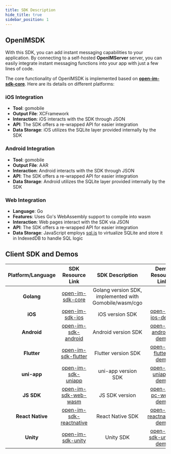 ```yaml
---
title: SDK Description
hide_title: true
sidebar_position: 1
---
```


## OpenIMSDK 

With this SDK, you can add instant messaging capabilities to your application. By connecting to a self-hosted **OpenIMServer** server, you can easily integrate instant messaging functions into your app with just a few lines of code.

The core functionality of OpenIMSDK is implemented based on **[open-im-sdk-core](https://github.com/openimsdk/openim-sdk-core)**. Here are its details on different platforms:

### iOS Integration

- **Tool**: gomobile
- **Output File**: XCFramework
- **Interaction**: iOS interacts with the SDK through JSON
- **API**: The SDK offers a re-wrapped API for easier integration
- **Data Storage**: iOS utilizes the SQLite layer provided internally by the SDK

### Android Integration

- **Tool**: gomobile
- **Output File**: AAR
- **Interaction**: Android interacts with the SDK through JSON
- **API**: The SDK offers a re-wrapped API for easier integration
- **Data Storage**: Android utilizes the SQLite layer provided internally by the SDK

### Web Integration

- **Language**: Go
- **Features**: Uses Go's WebAssembly support to compile into wasm
- **Interaction**: Web pages interact with the SDK via JSON
- **API**: The SDK offers a re-wrapped API for easier integration
- **Data Storage**: JavaScript employs [sql.js](https://sql.js.org/) to virtualize SQLite and store it in IndexedDB to handle SQL logic

## Client SDK and Demos

| Platform/Language | SDK Resource Link                                                                                   | SDK Description                                               | Demo Resource Link                                                                                    | Description       |
|:-----------------:|:---------------------------------------------------------------------------------------------------:|:-----------------------------------------------------------------------------------------:|:-----------------------------------------------------------------------------------------------------:|:-----------------:|
| **Golang**        | [open-im-sdk-core](https://github.com/openimsdk/openim-sdk-core)                                  | Golang version SDK, implemented with Gomobile/wasm/cgo                                   |                                                                                                       |                   |
| **iOS**           | [open-im-sdk-ios](https://github.com/openimsdk/open-im-sdk-ios)                                     | iOS version SDK                                                                           | [open-im-ios-demo](https://github.com/openimsdk/open-im-ios-demo)                                    | iOS Demo         |
| **Android**       | [open-im-sdk-android](https://github.com/openimsdk/open-im-sdk-android)                             | Android version SDK                                                                       | [open-im-android-demo](https://github.com/openimsdk/open-im-android-demo)                            | Android Demo     |
| **Flutter**       | [open-im-sdk-flutter](https://github.com/openimsdk/open-im-sdk-flutter)                             | Flutter version SDK                                                                       | [open-im-flutter-demo](https://github.com/openimsdk/open-im-flutter-demo)                            | Flutter Demo     |
| **uni-app**       | [open-im-sdk-uniapp](https://github.com/openimsdk/open-im-sdk-uniapp)                               | uni-app version SDK                                                                       | [open-im-uniapp-demo](https://github.com/openimsdk/open-im-uniapp-demo)                              | uni-app Demo     |
| **JS SDK**        | [open-im-sdk-web-wasm](https://github.com/openimsdk/open-im-sdk-web-wasm)                           | JS SDK version                                                                            | [open-im-pc-web-demo](https://github.com/openimsdk/openim-electron-demo)                             | Electron Demo    |
| **React Native**  | [open-im-sdk-reactnative](https://github.com/openimsdk/open-im-sdk-reactnative)                    | React Native SDK                                                                          | [open-im-reactnative-demo](https://github.com/openimsdk/openim-reactnative-demo)                     | React Native Demo|
| **Unity**         | [open-im-sdk-unity](https://github.com/openimsdk/open-im-sdk-unity.git)       |               Unity SDK                      | [open-im-sdk-unity-demo](https://github.com/openimsdk/open-im-unity-demo.git)    | Unity Demo |